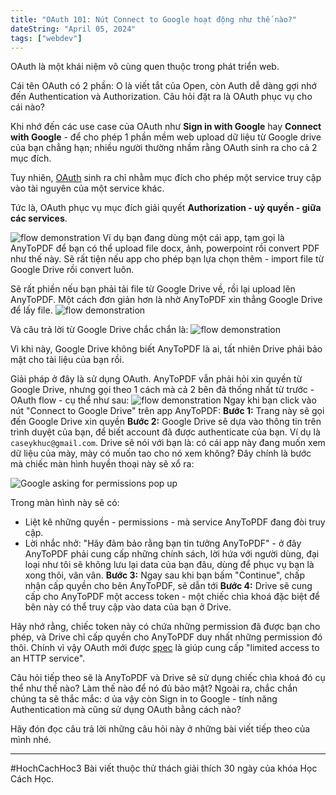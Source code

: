 ```yaml
---
title: "OAuth 101: Nút Connect to Google hoạt động như thế nào?"
dateString: "April 05, 2024"
tags: ["webdev"]
---
```


OAuth là một khái niệm vô cùng quen thuộc trong phát triển web.

Cái tên OAuth có 2 phần: O là viết tắt của Open, còn Auth dễ dàng gợi nhớ đến Authentication và Authorization. Câu hỏi đặt ra là OAuth phục vụ cho cái nào?

Khi nhớ đến các use case của OAuth như **Sign in with Google** hay **Connect with Google** - để cho phép 1 phần mềm web upload dữ liệu từ Google drive của bạn chẳng hạn; nhiều người thường nhầm rằng OAuth sinh ra cho cả 2 mục đích.

Tuy nhiên, [OAuth](https://datatracker.ietf.org/doc/html/rfc5849) sinh ra chỉ nhằm mục đích cho phép một service truy cập vào tài nguyên của một service khác.

Tức là, OAuth phục vụ mục đích giải quyết **Authorization - uỷ quyền - giữa các services**.

![flow demonstration](oauth-basic/1.png)
Ví dụ bạn đang dùng một cái app, tạm gọi là AnyToPDF để bạn có thể upload file docx, ảnh, powerpoint rồi convert PDF như thế này. Sẽ rất tiện nếu app cho phép bạn lựa chọn thêm - import file từ Google Drive rồi convert luôn.

Sẽ rất phiền nếu bạn phải tải file từ Google Drive về, rồi lại upload lên AnyToPDF. Một cách đơn giản hơn là nhờ AnyToPDF xin thẳng Google Drive để lấy file.
![flow demonstration](oauth-basic/1.png)

Và câu trả lời từ Google Drive chắc chắn là: 
![flow demonstration](oauth-basic/1.png)

Vì khi này, Google Drive không biết AnyToPDF là ai, tất nhiên Drive phải bảo mật cho tài liệu của bạn rồi.

Giải pháp ở đây là sử dụng OAuth. AnyToPDF vẫn phải hỏi xin quyền từ Google Drive, nhưng gọi theo 1 cách mà cả 2 bên đã thống nhất từ trước - OAuth flow - cụ thể như sau:
![flow demonstration](oauth-basic/1.png)
Ngay khi bạn click vào nút "Connect to Google Drive" trên app AnyToPDF: 
**Bước 1:** Trang này sẽ gọi đến Google Drive xin quyền
**Bước 2:** Google Drive sẽ dựa vào thông tin trên trình duyệt của bạn, để biết account đã được authenticate của bạn. Ví dụ là `caseykhuc@gmail.com`. 
Drive sẽ nói với bạn là: có cái app này đang muốn xem dữ liệu của mày, mày có muốn tao cho nó xem không?
Đây chính là bước mà chiếc màn hình huyền thoại này sẽ xổ ra:

![Google asking for permissions pop up](oauth-basic/5.png)

Trong màn hình này sẽ có:
- Liệt kê những quyền - permissions - mà service AnyToPDF đang đòi truy cập.
- Lời nhắc nhở: "Hãy đảm bảo rằng bạn tin tưởng AnyToPDF" - ở đây AnyToPDF phải cung cấp những chính sách, lời hứa với người dùng, đại loại như tôi sẽ không lưu lại data của bạn đâu, dùng để phục vụ bạn là xong thôi, vân vân.
**Bước 3:** Ngay sau khi bạn bấm "Continue", chấp nhận cấp quyền cho bên AnyToPDF, sẽ dẫn tới **Bước 4:** Drive sẽ cung cấp cho AnyToPDF một access token - một chiếc chìa khoá đặc biệt để bên này có thể truy cập vào data của bạn ở Drive.

Hãy nhớ rằng, chiếc token này có chứa những permission đã được bạn cho phép, và Drive chỉ cấp quyền cho AnyToPDF duy nhất những permission đó thôi. Chính vì vậy OAuth mới được [spec](https://datatracker.ietf.org/doc/html/rfc6749) là giúp cung cấp "limited access to an HTTP service".

Câu hỏi tiếp theo sẽ là AnyToPDF và Drive sẽ sử dụng chiếc chìa khoá đó cụ thể như thế nào? Làm thế nào để nó đủ bảo mật?
Ngoài ra, chắc chắn chúng ta sẽ thắc mắc: ơ ủa vậy còn Sign in to Google - tính năng Authentication mà cũng sử dụng OAuth bằng cách nào?

Hãy đón đọc câu trả lời những câu hỏi này ở những bài viết tiếp theo của mình nhé.

------------
#HochCachHoc3
Bài viết thuộc thử thách giải thích 30 ngày của khóa Học Cách Học.